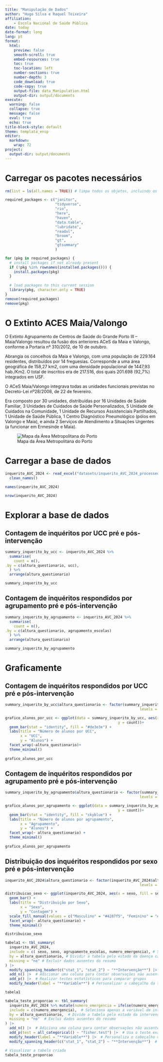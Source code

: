 ```yaml
---
title: "Manipulação de Dados"
author: "Hugo Silva e Raquel Teixeira"
affiliation: 
    - Escola Nacional de Saúde Pública
date: today
date-format: long
lang: pt 
format:
  html:
    preview: false
    smooth-scroll: true
    embed-resources: true
    toc: true
    toc-location: left
    number-sections: true
    number-depth: 3
    code_download: true
    code-copy: true
    output-file: data_Manipulation.html
    output-dir: output/documents
execute:
  warning: false
  collapse: true
  message: false
  eval: true
  echo: true
title-block-style: default
theme: templata_ensp
editor: 
  markdown: 
    wrap: 72
project:
  output-dir: output/documents
---
```


# Carregar os pacotes necessários

```r
rm(list = ls(all.names = TRUE)) # limpa todos os objetos, incluindo os ocultos

required_packages <- c("janitor",
                       "tidyverse",
                       "rio",
                       "here",
                       "haven",
                       "data.table",
                       "lubridate",
                       "readxl",
                       "broom",
                       "gt",
                       "gtsummary"
                       )      

for (pkg in required_packages) {
  # install packages if not already present
  if (!pkg %in% rownames(installed.packages())) {
    install.packages(pkg)
  }
  
  # load packages to this current session 
  library(pkg, character.only = TRUE)
}
remove(required_packages)
remove(pkg)
```

# O Extinto ACES Maia/Valongo

O Extinto Agrupamento de Centros de Saúde do Grande Porto III – Maia/Valongo resultou da fusão dos anteriores ACeS da Maia e Valongo, conforme a Portaria nº 310/2012, de 10 de outubro.

Abrangia os concelhos da Maia e Valongo, com uma população de 229.164
residentes, distribuídos por 14 freguesias. Corresponde a uma área geográfica de 158,27 km2, com uma densidade populacional de 1447,93 hab./Km2.
O total de inscritos era de 217.516, dos quais 201.698 (92,7%) integrados em USF.

O ACeS Maia/Valongo integrava todas as unidades funcionais previstas no Decreto-Lei nº28/2008, de 22 de fevereiro.

Era composto por 30 unidades, distribuídas por 16 Unidades de Saúde Familiar, 3 Unidades de Cuidados de Saúde Personalizados, 5 Unidade de Cuidados na Comunidade, 1 Unidade de Recursos Assistenciais Partilhados, 1 Unidade de Saúde Pública, 1 Centro Diagnóstico Pneumológico (pólos em Valongo e Maia), e ainda 2 Serviços de Atendimento a Situações Urgentes (a funcionar em Ermesinde e Maia).

![Mapa da Área Metropolitana do
Porto](images/Mapa_AMP.jpg){fig-align="center"}

# Carregar a base de dados

```r

inquerito_AVC_2024 <- read_excel("datasets/inquerito_AVC_2024_processed.xlsx") |> 
  clean_names()

names(inquerito_AVC_2024)

```

```r
nrow(inquerito_AVC_2024)

```

# Explorar a base de dados

## Contagem de inquéritos por UCC pré e pós-intervenção

```r

summary_inquerito_by_ucc <- inquerito_AVC_2024 %>% 
  summarise(
    count = n(),
.by = c(altura_questionario, ucc), 
  ) %>%
  arrange(altura_questionario)

summary_inquerito_by_ucc

```

## Contagem de inquéritos respondidos por agrupamento pré e pós-intervenção

```r
summary_inquerito_by_agrupamento <- inquerito_AVC_2024 %>% 
  summarise(
    count = n(),
.by = c(altura_questionario, agrupamento_escolas)
  ) %>%
  arrange(altura_questionario)

summary_inquerito_by_agrupamento
```

# Graficamente

## Contagem de inquéritos respondidos por UCC pré e pós-intervenção

```r
summary_inquerito_by_ucc$altura_questionario <- factor(summary_inquerito_by_ucc$altura_questionario, 
                                                              levels = c("Pré-Intervenção", "Pós-intervenção")) 

grafico_alunos_por_ucc <- ggplot(data = summary_inquerito_by_ucc, aes(x = ucc,
                                                    y = count))+
  geom_bar(stat = "identity", fill = "#de3e3e") +
  labs(title = "Número de alunos por UCC",
       x = "UCC",
       y = "Alunos") +
  facet_wrap(~altura_questionario)+
  theme_minimal()
  
grafico_alunos_por_ucc 

```

## Contagem de inquéritos respondidos por agrupamento pré e pós-intervenção

```r
summary_inquerito_by_agrupamento$altura_questionario <- factor(summary_inquerito_by_agrupamento$altura_questionario, 
                                                              levels = c("Pré-Intervenção", "Pós-intervenção")) 

grafico_alunos_por_agrupamento <- ggplot(data = summary_inquerito_by_agrupamento, aes(x = agrupamento_escolas,
                                                    y = count))+
  geom_bar(stat = "identity", fill = "skyblue") +
  labs(title = "Número de alunos por agrupamento",
       x = "Agrupamento",
       y = "Alunos") +
  facet_wrap(~ altura_questionario) +
  theme_minimal()
  
grafico_alunos_por_agrupamento  

```

## Distribuição dos inquéritos respondidos por sexo pré e pós-intervenção

```r
inquerito_AVC_2024$altura_questionario <- factor(inquerito_AVC_2024$altura_questionario, 
                                                              levels = c("Pré-Intervenção", "Pós-intervenção")) 

distribuicao_sexo <- ggplot(inquerito_AVC_2024, aes(x = sexo, fill = sexo)) +
  geom_bar() +
  labs(title = "Distribuição por Sexo",
       x = "Sexo",
       y = "Contagem") +
  scale_fill_manual(values = c("Masculino" = "#4287f5", "Feminino" = "#f542a7")) +
  facet_wrap(~ altura_questionario) +
  theme_minimal()

distribuicao_sexo

```


```r
tabela1 <- tbl_summary(
  inquerito_AVC_2024,
  include = c( sexo, sexo, agrupamento_escolas, numero_emergencia), # Selecionar variáveis específicas para o resumo
  by = altura_questionario, # Dividir a tabela pelo estado da doença cardíaca
  missing = "no" # Excluir dados ausentes do resumo
) |> 
  modify_spanning_header(c("stat_1", "stat_2") ~ "**Intervenção**") |> 
  add_n() |>  # Adicionar uma coluna para contar observações não ausentes
  add_p() |>  # Realizar testes estatísticos para comparar grupos
  modify_header(label = "**Variable**") # Personalizar o cabeçalho da tabela

tabela1
```

```r
tabela_teste_proporcao <- tbl_summary(
  inquerito_AVC_2024 %>% mutate(numero_emergencia = ifelse(numero_emergencia == "112", "112", "Outros")),
  include = c(numero_emergencia),  # Seleciona apenas a variável de interesse para análise
  by = altura_questionario,  # Divide a tabela pelo estado da intervenção (pré e pós)
  missing = "no"  # Exclui dados ausentes do resumo
) |> 
  add_n() |>  # Adiciona uma coluna para contar observações não ausentes
  add_p(test = all_categorical() ~ "fisher.test") |>  # Usa o teste exato de Fisher para comparar proporções
  modify_header(label = "**Variable**") |>  # Personaliza o cabeçalho da tabela
  modify_spanning_header(c("stat_1", "stat_2") ~ "**Intervenção**")  # Define o cabeçalho dos grupos

# Visualizar a tabela criada
tabela_teste_proporcao

```
